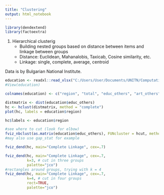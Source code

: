 ```yaml
---
title: "Clustering"
output: html_notebook
---
```


```r
library(dendextend)
library(factoextra)
```


1. Hierarchical clusterig
    - Building nested groups based on distance between items and linkage between groups
    - Distance: Euclidean, Mahanalobis, Taxicab, Cosine similarity, etc.
    - Linkage: single, complete, average, centroid

Data is by Bulgarian National Institute.
```r
education <- readxl::read_xlsx("C:/Users/User/Documents/UNITN/Computational social science/bulgaria/education_employment.xlsx")
#View(education)

colnames(education) <- c("region", "total", "educ_others", "art_others")

distmatrix <- dist(education$educ_others)
hc <- hclust(distmatrix, method = "complete")
plot(hc, labels = education$region)
```

```r
hc$labels <- education$region

#see where to cut (look for elbow)
fviz_nbclust(as.matrix(education$educ_others), FUNcluster = hcut, method="wss")
#may also use gap_stat for example

fviz_dend(hc, main="Complete Linkage", cex=.7)

fviz_dend(hc, main="Complete Linkage", cex=.7,
          k=3, # cut in three groups
          palette="jco")
#rectangles around groups, trying with k = 4
fviz_dend(hc, main="Complete Linkage", cex=.7,
          k=4, # cut in four groups
          rect=TRUE,
          palette="jco")
```

